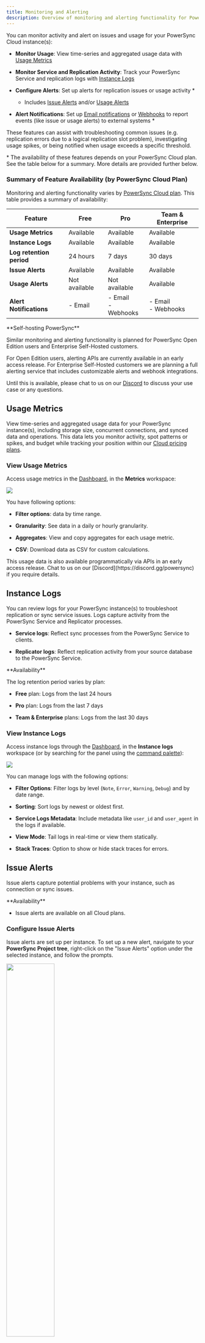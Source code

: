 ```yaml
---
title: Monitoring and Alerting
description: Overview of monitoring and alerting functionality for PowerSync Cloud instances
---
```


You can monitor activity and alert on issues and usage for your PowerSync Cloud instance(s):

* **Monitor Usage**: View time-series and aggregated usage data with [Usage Metrics](#usage-metrics)

* **Monitor Service and Replication Activity**: Track your PowerSync Service and replication logs with [Instance Logs](#instance-logs)

* **Configure Alerts**: Set up alerts for replication issues or usage activity \*

  * Includes [Issue Alerts](#issue-alerts) and/or [Usage Alerts](#usage-alerts)

* **Alert Notifications**: Set up [Email notifications](#email-notifications) or [Webhooks](#webhooks) to report events (like issue or usage alerts) to external systems \*

These features can assist with troubleshooting common issues (e.g. replication errors due to a logical replication slot problem), investigating usage spikes, or being notified when usage exceeds a specific threshold.

\* The availability of these features depends on your PowerSync Cloud plan. See the table below for a summary. More details are provided further below.

### Summary of Feature Availability (by PowerSync Cloud Plan)

Monitoring and alerting functionality varies by [PowerSync Cloud plan](https://www.powersync.com/pricing). This table provides a summary of availability:

| Feature                          | Free                          | Pro                                            | Team & Enterprise                                |
| -------------------------------- | ----------------------------- | ---------------------------------------------- | ---------------------------------------------- |
| **Usage Metrics**                | Available                     | Available                                      | Available                                      |
| **Instance Logs**                | Available                     | Available                                      | Available                                      |
| **Log retention period**         | 24 hours                      | 7 days                                         | 30 days                                        |
| **Issue Alerts**                 | Available                     | Available                                      | Available                                      |
| **Usage Alerts**                 | Not available                 | Not available                                  | Available                                      |
| **Alert Notifications**          | - Email                       | - Email <br />- Webhooks                       | - Email <br />- Webhooks                       |

<Info>
  **Self-hosting PowerSync**

  Similar monitoring and alerting functionality is planned for PowerSync Open Edition users and Enterprise Self-Hosted customers.

  For Open Edition users, alerting APIs are currently available in an early access release. For Enterprise Self-Hosted customers we are planning a full alerting service that includes customizable alerts and webhook integrations.

  Until this is available, please chat to us on our [Discord](https://discord.gg/powersync) to discuss your use case or any questions.
</Info>

## Usage Metrics

View time-series and aggregated usage data for your PowerSync instance(s), including storage size, concurrent connections, and synced data and operations. This data lets you monitor activity, spot patterns or spikes, and budget while tracking your position within our [Cloud pricing plans](https://www.powersync.com/pricing).

### View Usage Metrics

Access usage metrics in the [Dashboard](/usage/tools/powersync-dashboard), in the **Metrics** workspace:

<Frame>
  <img src="/images/usage-metrics.png" />
</Frame>

You have following options:

* **Filter options**: data by time range.

* **Granularity**: See data in a daily or hourly granularity.

* **Aggregates**: View and copy aggregates for each usage metric.

* **CSV**: Download data as CSV for custom calculations.

<Info>
  This usage data is also available programmatically via APIs in an early access release. Chat to us on our [Discord](https://discord.gg/powersync) if you require details.
</Info>

## Instance Logs

You can review logs for your PowerSync instance(s) to troubleshoot replication or sync service issues. Logs capture activity from the PowerSync Service and Replicator processes.

* **Service logs**: Reflect sync processes from the PowerSync Service to clients.

* **Replicator logs**: Reflect replication activity from your source database to the PowerSync Service.

<Note>
  **Availability**

  The log retention period varies by plan:

  * **Free** plan: Logs from the last 24 hours

  * **Pro** plan: Logs from the last 7 days

  * **Team & Enterprise** plans: Logs from the last 30 days
</Note>

### View Instance Logs

Access instance logs through the [Dashboard](/usage/tools/powersync-dashboard), in the **Instance logs** workspace (or by searching for the panel using the [command palette](/usage/tools/powersync-dashboard#the-command-palette)):

<Frame>
  <img src="/images/resources/view-instance-logs.png" />
</Frame>

You can manage logs with the following options:

* **Filter Options**: Filter logs by level (`Note`, `Error`, `Warning`, `Debug`) and by date range.

* **Sorting**: Sort logs by newest or oldest first.

* **Service Logs Metadata**: Include metadata like `user_id` and `user_agent` in the logs if available.

* **View Mode**: Tail logs in real-time or view them statically.

* **Stack Traces**: Option to show or hide stack traces for errors.

## Issue Alerts

Issue alerts capture potential problems with your instance, such as connection or sync issues.

<Note>
  **Availability**

  * Issue alerts are available on all Cloud plans.
</Note>

### Configure Issue Alerts

Issue alerts are set up per instance. To set up a new alert, navigate to your **PowerSync Project tree**, right-click on the "Issue Alerts" option under the selected instance, and follow the prompts.

<Frame>
  <img src="/images/resources/instance-alerts-dashboard.png" width="50%" />
</Frame>

You can set up alerts that trigger under certain conditions:

* **Connection Issues**: Trigger when there is a connection problem

* **Replication/Sync Issues**: Trigger when there is an issue with a replication or sync process

#### Severity Level

You also have the option to set the severity level of the alerts. For example, you can configure alerts to trigger only for `warning` and/or `fatal` issues. Free and Pro plan customers can only configure `fatal` alerts.

### View Issue Alerts

Once you have created an alert, you can right-click on it to open the alert logs. The logs panel includes the option to filter alerts by date range.

This command and other configuration options are also available from the [command palette](/usage/tools/powersync-dashboard#the-command-palette) (SHIFT+SHIFT):

<Frame>
  <img src="/images/resources/view-issue-alert-logs-cmd.png" />
</Frame>

### **Configure Notifications**

See [Alert Notifications](#alert-notifications) below to be notified when an issue alert is triggered.

## Usage Alerts

Usage alerts trigger when specific usage metrics exceed a defined threshold. This helps with troubleshooting usage spikes, or unexpected usage activity.

<Note>
  **Availability**

  Usage alerts are available on **Team** and **Enterprise** plans.
</Note>

### Configure Usage Alerts

Usage alerts are set up per instance. Navigate to your **PowerSync Project** tree, and click on the plus icon for the **Usage Alerts** option under your selected instance to create a new alert.

<Frame>
  <img src="/images/resources/instance-alerts-dashboard.png" width="50%" />
</Frame>

Usage alerts have the following configuration options:

<Frame>
  <img src="/images/resources/usage-alert-config.png" width="75%" />
</Frame>

* **Alert Name**: A descriptive name for your alert to help identify it

* **Metric**: Select from the following usage metrics to monitor:

  * Data Synced
  * Data Replicated
  * Operations Synced
  * Operations Replicated
  * Peak Concurrent Connections
  * Storage Size

  <Note>
    These metrics correspond to the data shown in the [Usage Metrics](#view-usage-metrics) workspace and align with the PowerSync Service parameters outlined in our [pricing](https://www.powersync.com/pricing).
  </Note>

* **Window (minutes)**: The number of minutes to look back when evaluating usage. All usage data points within this time window are included when determining if the configured threshold has been crossed

* **Calculation**: Choose how to aggregate all data points within the window before comparing to the threshold:

  * **Average over window**: Calculate the average of all values
  * **Max over window**: Use the highest value
  * **Min over window**: Use the lowest value

* **Threshold Condition**: Set whether the alert triggers when usage goes **Above** or **Below** the specified value

* **Threshold Value**: The numeric limit for the selected metric (in bytes for size-based metrics; count for all others)

### View Usage Alert Logs

Once you have created an alert, you can right-click on it to open the alert logs. The logs panel includes the option to filter alerts by date range.

This command and other configuration options are also available from the [command palette](/usage/tools/powersync-dashboard#the-command-palette) (SHIFT+SHIFT):

<Frame>
  <img src="/images/resources/view-usage-alert-logs-cmd.png" />
</Frame>

### **Configure Notifications**

See [Alert Notifications](#alert-notifications) below to be notified when a usage alert is triggered.

## Alert Notifications

You can set up notifications to be informed of issue or metric alerts, as well as deploy state changes. PowerSync provides multiple notification methods that trigger both when an alert becomes active and when it returns to normal (indicating the monitored conditions are back within acceptable thresholds).

* **Email Notifications**: Send alerts directly to your email address
* **Webhooks**: Notify external systems and services

<Note>
  **Availability**

  * **Email notifications**: Available on all plans (**Free**, **Pro**, **Team** and **Enterprise**)

  * **Webhooks**: Available on **Pro**, **Team** and **Enterprise** plans
</Note>

### Email Notifications

Email notifications allow you to receive alerts directly to your email address when specific events occur in PowerSync.

#### Set Up Email Notifications

Navigate to the **Email Rules** section in your **PowerSync Project** tree, and click on the plus icon to create a new email rule for your project.

<Info>
  Accounts on the Free plan are restricted to a single email rule; customers on paid plans can create an unlimited number of email rules.
</Info>

<Frame>
  <img src="/images/resources/instance-alerts-dashboard.png" width="50%" />
</Frame>

#### Configuration

* **Email Address**: Specify the email address that will receive the notifications

* **Event Triggers**: Select one or more of the following events to trigger the email notification:

  * Issue alert state change

  * Usage alert state change (Team & Enterprise plan only)

  * Deploy state change

* **Enable/Disable**: Control whether the email rule is active

### Webhooks

Webhooks enable you to notify external systems when specific events occur in PowerSync.

#### Set Up Webhooks

Navigate to the **Webhooks** section in your **PowerSync Project** tree, and click on the plus icon to create a new webhook for your project.

<Frame>
  <img src="/images/resources/instance-alerts-dashboard.png" width="50%" />
</Frame>

#### Webhook Configuration

* **Specify Webhook Endpoint**: Define the endpoint that will receive the webhook request (starting with `https://`).

* **Event Triggers**: Select one or more of the following events to trigger the webhook:

  * Issue alert state change

  * Usage alert state change (Team & Enterprise plan only)

  * Deploy state change

You can control how webhooks operate:

* Enable, disable, or pause a webhook

  * If paused, invocations can still be generated and queued, but they won't be processed

  * If disabled, invocations won't be generated

* Choose sequential or concurrent execution

  * If concurrent, you can set the maximum number of concurrent invocations

* Configure retry attempts for failed webhook deliveries

#### Webhook Secret

After creating a webhook, a secret is automatically generated and copied to your clipboard. Store this secret since you'll need it to verify the webhook request signature. See [Webhook Signature Verification](#webhook-signature-verification)

#### Test Webhooks

A test webhook can be sent to your specified endpoint to verify your setup. Right-click on a webhook in the **PowerSync project** tree and select the **Test Webhook** option:

<Frame>
  <img src="/images/resources/test-webhook-cmd.png" />
</Frame>

#### Webhook Signature Verification

Every webhook request contains an `x-journey-signature` header, which is a base64-encoded HMAC (Hash-based Message Authentication Code). To verify the request, you need to compute the HMAC using the shared secret that was generated when you created the webhook, and compare it to the value in the `x-journey-signature` header.

**JavaScript Example**

```javascript
import { createHmac } from 'crypto';

// Extract the signature from the request headers
const signature = request.header('x-journey-signature');

// Create an HMAC using your webhook secret and the request body
let verify = createHmac('sha256', '<webhook_secret_here>') // The secret provided during webhook setup
    .update(Buffer.from(request.body, 'utf-8')) 
    .digest('base64');

// Compare the computed HMAC with the signature from the request
if (signature === verify) {
    console.log("success");
} else {
    console.log("verification failed");
}
```

#### Regenerate Secret

You can regenerate the secret used to validate the webhook signature. Right-click on a webhook in the PowerSync project tree and select the **Regenerate secret** option.

#### View Webhook Invocation Logs

You can review webhook invocation logs in the Dashboard and filter them by date. Right-click on a webhook in the **PowerSync project** tree and select the **View webhook invocation logs** option.